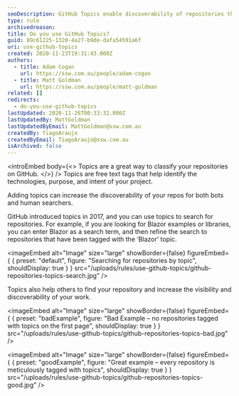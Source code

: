 ```yaml
---
seoDescription: GitHub Topics enable discoverability of repositories through free text tags, increasing visibility and searchability for both bots and humans.
type: rule
archivedreason:
title: Do you use GitHub Topics?
guid: 89c61225-1320-4a27-b9de-dafa54591a6f
uri: use-github-topics
created: 2020-11-23T19:31:43.000Z
authors:
  - title: Adam Cogan
    url: https://ssw.com.au/people/adam-cogan
  - title: Matt Goldman
    url: https://ssw.com.au/people/matt-goldman
related: []
redirects:
  - do-you-use-github-topics
lastUpdated: 2020-11-26T00:33:32.000Z
lastUpdatedBy: MattGoldman
lastUpdatedByEmail: MattGoldman@ssw.com.au
createdBy: TiagoAraujo
createdByEmail: TiagoAraujo@ssw.com.au
isArchived: false
---
```


<introEmbed
  body={<>
Topics are a great way to classify your repositories on GitHub.
  </>}
/>
Topics are free text tags that help identify the technologies, purpose, and intent of your project.

Adding topics can increase the discoverability of your repos for both bots and human searchers.

GitHub introduced topics in 2017, and you can use topics to search for repositories. For example, if you are looking for Blazor examples or libraries, you can enter Blazor as a search term, and then refine the search to repositories that have been tagged with the ‘Blazor’ topic.


<imageEmbed
  alt="Image"
  size="large"
  showBorder={false}
  figureEmbed={ {
    preset: "default",
    figure: "Searching for repositories by topic",
    shouldDisplay: true
  } }
  src="/uploads/rules/use-github-topics/github-repositories-topics-search.jpg"
/>


Topics also help others to find your repository and increase the visibility and discoverability of your work.

<imageEmbed
  alt="Image"
  size="large"
  showBorder={false}
  figureEmbed={ {
    preset: "badExample",
    figure: "Bad Example – no repositories tagged with topics on the first page",
    shouldDisplay: true
  } }
  src="/uploads/rules/use-github-topics/github-repositories-topics-bad.jpg"
/>


<imageEmbed
  alt="Image"
  size="large"
  showBorder={false}
  figureEmbed={ {
    preset: "goodExample",
    figure: "Great example – every repository is meticulously tagged with topics",
    shouldDisplay: true
  } }
  src="/uploads/rules/use-github-topics/github-repositories-topics-good.jpg"
/>
